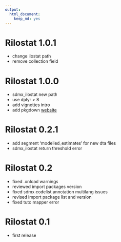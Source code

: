 ```yaml
---
output: 
  html_document: 
    keep_md: yes
---
```


# Rilostat 1.0.1

* change ilostat path
* remove collection field

# Rilostat 1.0.0

* sdmx_ilostat new path
* use dplyr > 8
* add vignettes intro
* add pkgdown [website](https://ilostat.github.io/Rilostat/) 

# Rilostat 0.2.1

* add segment 'modelled_estimates' for new dta files
* sdmx_ilostat return threshold error

# Rilostat 0.2

* fixed .onload warnings
* reviewed import packages version
* fixed sdmx codelist annotation multilang issues
* revised import package list and version
* fixed tuto mapper error

# Rilostat 0.1

* first release